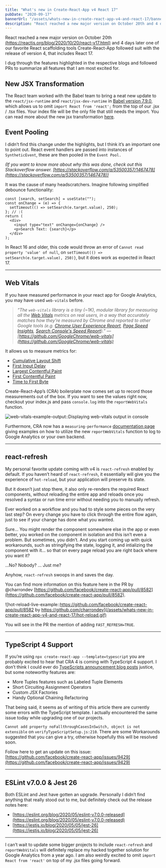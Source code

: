 ```yaml
---
title: "What's new in Create-React-App v4 React 17"
pubDate: "2020-09-17"
bannerUrl: "/assets/whats-new-in-create-react-app-v4-and-react-17/banner.jpeg"
description: "React reached a new major version on October 20th and 4 days later one of our favorite React scaffolding tools Create-React-App followed suit with the release of version 4, that includes React 17. I dug through the features highlighted in the respective blogs and followed PRs to summarize all features that I am most excited for."
---
```


React reached a new major version on October 20th [(https://reactjs.org/blog/2020/10/20/react-v17.html)](https://reactjs.org/blog/2020/10/20/react-v17.html) and 4 days later one of our favorite React scaffolding tools Create-React-App followed suit with the release of version 4, that includes React 17.

I dug through the features highlighted in the respective blogs and followed PRs to summarize all features that I am most excited for.

## New JSX Transformation

The React team worked with the Babel team to bring a neat new update to the `react/jsx-runtime` and `react/jsx-dev-runtime` in [Babel version 7.9.0](https://babeljs.io/blog/2020/03/16/7.9.0#a-new-jsx-transform-11154-https-githubcom-babel-babel-pull-11154),
which allows us to omit `import React from 'react';` from the top of our .jsx / .tsx files.
Your index file will be the only file that still needs the import. You can read more about the new jsx transformation [here](https://reactjs.org/blog/2020/09/22/introducing-the-new-jsx-transform.html).

## Event Pooling

I didn’t find this change under the highlights, but I think it’s an important one to point out. React event handlers are passed into instances of `SyntheticEvent`, these are then pooled in the `Event Pool.`

_(If you want to know more about why this was done, check out this Stackoverflow answer. [https://stackoverflow.com/a/53500357/1467478](https://stackoverflow.com/a/53500357/1467478))_

It was the cause of many headscratchers. Imagine following simplified debounce functionality:

```tsx
const [search, setSearch] = useState("");
const onChange = (e) => {
  setTimeout(() => setSearch(e.target.value), 250);
}; // :(
return (
  <div>
    <input type="text" onChange={onChange} />
    <p>Search Text: {search}</p>
  </div>
);
```

In React 16 and older, this code would throw an error of `Cannot read property 'value' of null`, on `setTimeout(() => setSearch(e.target.value), 250)}`, but it does work as expected in React 17.

---

## Web Vitals

If you have measured performance in your react app for Google Analytics, you may have used `web-vitals` before.

> _“The `web-vitals` library is a tiny (~1K), modular library for measuring all the [Web Vitals](https://web.dev/vitals/) metrics on real users,
> in a way that accurately matches how they're measured by Chrome and reported to other Google tools (e.g. [Chrome User Experience Report](https://developers.google.com/web/tools/chrome-user-experience-report),
> [Page Speed Insights](https://developers.google.com/speed/pagespeed/insights/), [Search Console's Speed Report](https://developers.google.com/search/blog/2019/11/search-console-speed-report)).” — [https://github.com/GoogleChrome/web-vitals](https://github.com/GoogleChrome/web-vitals)_

It allows us to measure metrics for:

- [Cumulative Layout Shift](https://web.dev/cls/)
- [First Input Delay](https://web.dev/fid/)
- [Largest Contentful Paint](https://web.dev/lcp/)
- [First Contentful Paint](https://web.dev/fcp/)
- [Time to First Byte](https://web.dev/time-to-first-byte/)

Create-React-App’s (CRA) boilerplate now comes set up to record those measurements out of the box.
If you want to see the values right now, checkout your index.js and pass `console.log` into the `reportWebVitals` function.

![web-vitals-example-output::Displaying web-vitals output in console](/assets/whats-new-in-create-react-app-v4-and-react-17/web-vitals.png)

Furthermore, CRA now has a `measuring-performance` [documentation page](https://create-react-app.dev/docs/measuring-performance/)
giving examples on how to utilize the new `reportWebVitals` function to log to Google Analytics or your own backend.

---

## react-refresh

My personal favorite update coming with v4 is `react-refresh` enabled by default. If you haven’t heard of `react-refresh`, it essentially will give you the experience of `hot-reload`, but your application will preserve its state.

But it doesn’t just stop there, it also only re-renders the required React components, without reloading the entire app and reloads once you resolved a syntax or run time error without needing you to manually refresh.

Ever worked on a workflow and you had to style some pieces on the very last step? On every change you have to click through the entire flow again, just to see if your change has done what you wanted.

Sure… You might render the component somewhere else in the app or even better, you worked on the component in isolation and this isn’t even a problem. But sometimes, you didn’t. And you start coming up with quick workarounds, such as stringifying the state, logging it, and intializing the component with it… so that on every page reload you are right back where you want it?

…No? Nobody? … Just me?

Anyhow, `react-refresh` swoops in and saves the day.

You can find more information on this feature here in the PR by @charrondev [https://github.com/facebook/create-react-app/pull/8582](https://github.com/facebook/create-react-app/pull/8582).

![hot-reload-live-example::https://github.com/facebook/create-react-app/pull/8582 by https://github.com/charrondev](/assets/whats-new-in-create-react-app-v4-and-react-17/hot-reload.gif)

You will see in the PR the mention of adding `FAST_REFRESH=TRUE`.

---

## TypeScript 4 Support

If you’re using `npx create-react-app --template=typescript` you are probably excited to hear that CRA 4 is coming with TypeScript 4 support.
I don’t think I could ever do [TypeScripts announcement blog posts](https://devblogs.microsoft.com/typescript/announcing-typescript-4-0/) justice, but some noteworthy features are:

- More Tuples features such as Labeled Tuple Elements
- Short Circuiting Assignment Operators
- Custom JSX Factories
- Handy Optional Chaining Refactoring

That being said, it seems as of writing of this article there are currently some errors with the TypeScript template. I actually encountered the same issue today while upgrading one of our projects.

`Cannot add property noFallthroughCasesInSwitch, object is not extensible` on `verifyTypeScriptSetup.js:210`. There are some Workarounds suggested that you can give a try, otherwise hopefully this will be resolved soon.

Follow here to get an update on this issue: [https://github.com/facebook/create-react-app/issues/9429](https://github.com/facebook/create-react-app/issues/9429)

---

## ESLint v7.0.0 & Jest 26

Both ESLint and Jest have gotten an upgrade. Personally I didn’t find anything that really stood out to me, but definitely check out the release notes here:

- [https://eslint.org/blog/2020/05/eslint-v7.0.0-released](https://eslint.org/blog/2020/05/eslint-v7.0.0-released)
- [https://jestjs.io/blog/2020/05/05/jest-26](https://jestjs.io/blog/2020/05/05/jest-26)

---

I can’t wait to update some bigger projects to include `react-refresh` and `reportWebVitals` will definitely replace my hacked together solution for Google Analytics from a year ago.
I am also weirdly excited to omit `import React from 'react'` on top of my .jsx files going forward.
